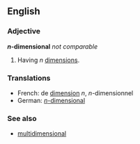 ==English==
===Adjective===
'''''n''-dimensional''' ''not comparable''
<!--note that the ''n'' is italicised - this is deliberate-->

# {{alggeom}} Having ''n'' [[dimension]]s.

===Translations===

{{top}}
*French: de [[dimension]] ''n'', ''n''-dimensionnel
*German: [[n-dimensional#German|''n''-dimensional]]
{{mid}}
{{bottom}}

===See also===
*[[multidimensional]]